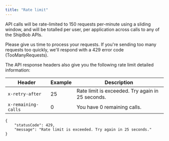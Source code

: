 ```yaml
---
title: "Rate limit"
---
```


API calls will be rate-limited to 150 requests per-minute using a sliding window, and will be totalled per user, per application across calls to any of the ShipBob APIs.

Please give us time to process your requests. If you're sending too many requests too quickly, we'll respond with a 429 error code (TooManyRequests).

The API response headers also give you the following rate limit detailed information:

| Header              | Example | Description                                      |
| ------------------- | ------- | ------------------------------------------------ |
| `x-retry-after`     | 25      | Rate limit is exceeded. Try again in 25 seconds. |
| `x-remaining-calls` | 0       | You have 0 remaining calls.                      |

```
{
    "statusCode": 429,
    "message": "Rate limit is exceeded. Try again in 25 seconds."
}
```